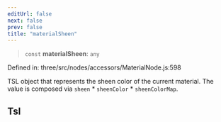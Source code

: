 ```yaml
---
editUrl: false
next: false
prev: false
title: "materialSheen"
---
```


> `const` **materialSheen**: `any`

Defined in: three/src/nodes/accessors/MaterialNode.js:598

TSL object that represents the sheen color of the current material.
The value is composed via `sheen` * `sheenColor` * `sheenColorMap`.

## Tsl
